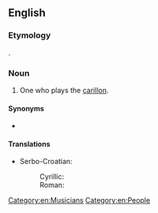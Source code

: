 ==English==

===Etymology===
{{suffix|carillon|ist|lang=en}}.

===Noun===
{{en-noun}}

# One who plays the [[carillon]].

====Synonyms====
* {{l|en|carillonneur}}

====Translations====
{{trans-top|one who plays the carillon}}
* Serbo-Croatian:
*: Cyrillic: {{t|sh|звонар|m|sc=Cyrl}}
*: Roman: {{t+|sh|zvonar|m|sc=Latn}}
{{trans-mid}}
{{trans-bottom}}

[[Category:en:Musicians]]
[[Category:en:People]]